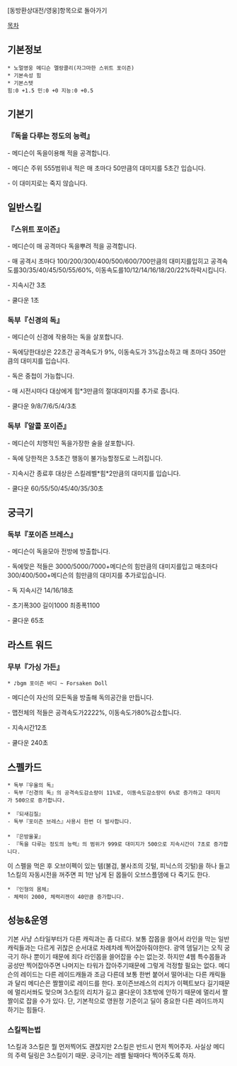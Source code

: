 [동방환상대전/영웅]항목으로 돌아가기

[[목차]]
== 기본정보 ==
 * 노멀영웅 메디슨 멜랑콜리(자그마한 스위트 포이즌)
 * 기본속성 힘
 * 기본스텟
 힘:0 +1.5 민:0 +0 지능:0 +0.5

== 기본기 == 

=== 『독을 다루는 정도의 능력』 ===

- 메디슨이 독을이용해 적을 공격합니다.

- 메디슨 주위 555범위내 적은 매 초마다 50만큼의 대미지를 5초간 입습니다.

- 이 대미지로는 죽지 않습니다.
 
== 일반스킬 == 
=== 『스위트 포이즌』 ===

- 메디슨이 매 공격마다 독을뿌려 적을 공격합니다.

- 매 공격시 초마다 100/200/300/400/500/600/700만큼의 대미지를입히고 공격속도를30/35/40/45/50/55/60%, 이동속도를10/12/14/16/18/20/22%하락시킵니다.

- 지속시간 3초

- 쿨다운 1초

=== 독부『신경의 독』 === 

- 메디슨이 신경에 작용하는 독을 살포합니다.

- 독에당한대상은 22초간 공격속도가 9%, 이동속도가 3%감소하고 매 초마다 350만큼의 대미지를 입습니다.

- 독은 중첩이 가능합니다.

- 매 시전시마다 대상에게 힘*3만큼의 절대대미지를 추가로 줍니다.

- 쿨다운 9/8/7/6/5/4/3초

=== 독부『알콜 포이즌』 ===

- 메디슨이 치명적인 독을가장한 술을 살포합니다.

- 독에 당한적은 3.5초간 행동이 불가능할정도로 느려집니다.

- 지속시간 종료후 대상은 스킬레벨*힘*2만큼의 대미지를 입습니다.

- 쿨다운 60/55/50/45/40/35/30초

== 궁극기 ==
=== 독부『포이즌 브레스』 ===

- 메디슨이 독을모아 전방에 방출합니다.

- 독에맞은 적들은 3000/5000/7000+메디슨의 힘만큼의 대미지를입고 매초마다 300/400/500+메디슨의 힘만큼의 대미지를 추가로입습니다.

- 독 지속시간  14/16/18초

- 초기폭300 길이1000 최종폭1100

- 쿨다운 65초

== 라스트 워드 ==
=== 무부『가싱 가든』 ===
 * ♪bgm 포이즌 바디 ~ Forsaken Doll

- 메디슨이 자신의 모든독을 방출해 독의공간을 만듭니다.

- 맵전체의 적들은 공격속도가2222%, 이동속도가80%감소합니다.

- 지속시간12초

- 쿨다운 240초

== 스펠카드 ==

 * 독부『우울의 독』
 - 독부『신경의 독』의 공격속도감소량이 11%로, 이동속도감소량이 6%로 증가하고 대미지가 500으로 증가합니다.

 * 『되새김질』
 - 독부『포이즌 브레스』사용시 한번 더 발사합니다.
 
 * 『은방울꽃』
 - 『독을 다루는 정도의 능력』의 범위가 999로 대미지가 500으로 지속시간이 7초로 증가합니다.

이 스펠을 먹은 후 오브이펙이 있는 템(불검, 불사조의 깃털, 피닉스의 깃털)을 하나 들고 1스킬의 자동시전을 꺼주면 피 1만 남게 된 몹들이 오브스플뎀에 다 죽기도 한다.

 * 『인형의 몸체』
 - 체력이 2000, 체력리젠이 40만큼 증가합니다.

== 성능&운영 ==
기본 사냥 스타일부터가 다른 캐릭과는 좀 다르다. 보통 잡몹을 쓸어서 라인을 막는 일반캐릭들과는 다르게 귀찮은 순서대로 차례차례 찍어잡아줘야한다. 광역 뎀딜기는 오직 궁극기 하나 뿐이기 때문에 죄다 라인몹을 쓸어잡을 수는 없는것. 하지만 4웹 특수몹들과 공성만 찍어잡아주면 나머지는 타워가 잡아주기때문에 그렇게 걱정할 필요는 없다. 
메디슨의 레이드는 다른 레이드캐들과 조금 다른데 보통 한번 붙어서 떨어내는 다른 캐릭들과 달리 메디슨은 짤짤이로 레이드를 한다. 포이즌브레스의 리치가 이펙트보다 길기때문에 멀리서쏴도 맞으며 3스킬의 리치가 길고 쿨다운이 3초밖에 안하기 때문에 멀리서 짤짤이로 잡을 수가 있다. 단, 기본적으로 영원정 기준이고 딜이 중요한 다른 레이드까지 하기는 힘들다.

=== 스킬찍는법 ===
1스킬과 3스킬은 뭘 먼저찍어도 괜찮지만 2스킬은 반드시 먼저 찍어주자. 사실상 메디의 주력 딜링은 3스킬이기 때문. 궁극기는 레벨 될때마다 찍어주도록 하자.
